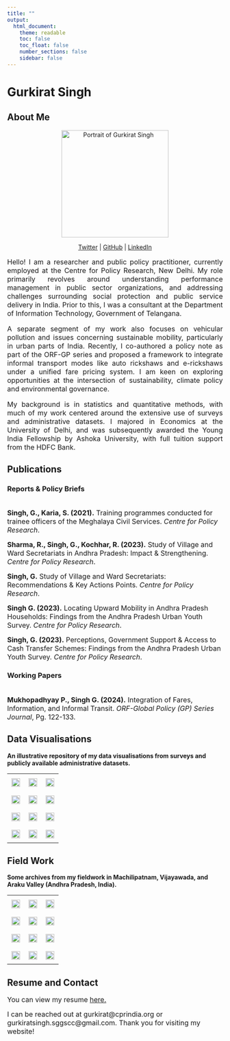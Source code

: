 ```yaml
---
title: ""
output: 
  html_document:
    theme: readable
    toc: false
    toc_float: false
    number_sections: false
    sidebar: false
---
```


# Gurkirat Singh {.tabset}

## About Me  

<p align="center">
    <img src="gurkirat.jpg" alt="Portrait of Gurkirat Singh" width="250">
</p>  

<p align="center">
    <a href="https://x.com/GreenGurkirat" target="_blank">Twitter</a> |
    <a href="https://github.com/gurkirat981" target="_blank">GitHub</a> |
    <a href="https://www.linkedin.com/in/gurkiratsingh08/" target="_blank">LinkedIn</a>
</p>  

<p style="font-size: 16px; text-align: justify;">Hello! I am a researcher and public policy practitioner, currently employed at the Centre for Policy Research, New Delhi. My role primarily revolves around understanding performance management in public sector organizations, and addressing challenges surrounding social protection and public service delivery in India. Prior to this, I was a consultant at the Department of Information Technology, Government of Telangana.</p>

<p style="font-size: 16px; text-align: justify;">A separate segment of my work also focuses on vehicular pollution and issues concerning sustainable mobility, particularly in urban parts of India. Recently, I co-authored a policy note as part of the ORF-GP series and proposed a framework to integrate informal transport modes like auto rickshaws and e-rickshaws under a unified fare pricing system. I am keen on exploring opportunities at the intersection of sustainability, climate policy and environmental governance.</p>

<p style="font-size: 16px; text-align: justify;">My background is in statistics and quantitative methods, with much of my work centered around the extensive use of surveys and administrative datasets. I majored in Economics at the University of Delhi, and was subsequently awarded the Young India Fellowship by Ashoka University, with full tuition support from the HDFC Bank.</p>


## Publications  

### Reports & Policy Briefs  
<span style="font-size: 16px;">  
**Singh, G., Karia, S. (2021).** Training programmes conducted for trainee officers of the Meghalaya Civil Services. *Centre for Policy Research*.</span> 

<span style="font-size: 16px;">
**Sharma, R., Singh, G., Kochhar, R. (2023).** Study of Village and Ward Secretariats in Andhra Pradesh: Impact & Strengthening. *Centre for Policy Research*.</span>   

<span style="font-size: 16px;">
**Singh, G.** Study of Village and Ward Secretariats: Recommendations & Key Actions Points. *Centre for Policy Research*.</span>  

<span style="font-size: 16px;">
**Singh G. (2023).** Locating Upward Mobility in Andhra Pradesh Households: Findings from the Andhra Pradesh Urban Youth Survey. *Centre for Policy Research*.</span> 

<span style="font-size: 16px;">
**Singh, G. (2023).** Perceptions, Government Support & Access to Cash Transfer Schemes: Findings from the Andhra Pradesh Urban Youth Survey. *Centre for Policy Research*.</span>  

### Working Papers  
<span style="font-size: 16px;">  
**Mukhopadhyay P., Singh G. (2024).** Integration of Fares, Information, and Informal Transit. *ORF-Global Policy (GP) Series Journal*, Pg. 122-133.</span>  

## Data Visualisations  

<p align="left"><b>An illustrative repository of my data visualisations from surveys and publicly available administrative datasets.</b></p>

<!-- Add Lightbox2 CSS -->
<link href="https://cdnjs.cloudflare.com/ajax/libs/lightbox2/2.11.3/css/lightbox.min.css" rel="stylesheet">

<!-- Add custom CSS for responsive table -->
<style>
    .responsive-table {
        width: 100%;
        border-collapse: collapse;
    }
    .responsive-table td {
        width: 33.33%; /* 3 columns by default */
        padding: 10px;
        text-align: center;
    }
    @media (max-width: 768px) {
        .responsive-table td {
            width: 50%; /* 2 columns on mobile */
        }
    }
</style>

<table class="responsive-table" align="center">
    <tr>
        <td><a href="Rplot1.jpeg" data-lightbox="data-viz" data-title="Rplot1"><img src="Rplot1.jpeg" width="100%"></a></td>
        <td><a href="Rplot8.jpeg" data-lightbox="data-viz" data-title="Rplot8"><img src="Rplot8.jpeg" width="100%"></a></td>
        <td><a href="Rplot3.jpeg" data-lightbox="data-viz" data-title="Rplot3"><img src="Rplot3.jpeg" width="100%"></a></td>
    </tr>
    <tr>
        <td><a href="Rplot7.jpeg" data-lightbox="data-viz" data-title="Rplot7"><img src="Rplot7.jpeg" width="100%"></a></td>
        <td><a href="Rplot2.jpeg" data-lightbox="data-viz" data-title="Rplot2"><img src="Rplot2.jpeg" width="100%"></a></td>
        <td><a href="Rplot9.jpeg" data-lightbox="data-viz" data-title="Rplot9"><img src="Rplot9.jpeg" width="100%"></a></td>
    </tr>
    <tr>
        <td><a href="Rplot10.jpeg" data-lightbox="data-viz" data-title="Rplot10"><img src="Rplot10.jpeg" width="100%"></a></td>
        <td><a href="Rplot11.jpeg" data-lightbox="data-viz" data-title="Rplot11"><img src="Rplot11.jpeg" width="100%"></a></td>
        <td><a href="Rplot16.jpeg" data-lightbox="data-viz" data-title="Rplot16"><img src="Rplot16.jpeg" width="100%"></a></td>
    </tr>
    <tr>
        <td><a href="Rplot13.jpeg" data-lightbox="data-viz" data-title="Rplot13"><img src="Rplot13.jpeg" width="100%"></a></td>
        <td><a href="Rplot14.jpeg" data-lightbox="data-viz" data-title="Rplot14"><img src="Rplot14.jpeg" width="100%"></a></td>
        <td><a href="Rplot15.jpeg" data-lightbox="data-viz" data-title="Rplot15"><img src="Rplot15.jpeg" width="100%"></a></td>
    </tr>
</table>

<!-- Add Lightbox2 JavaScript -->
<script src="https://cdnjs.cloudflare.com/ajax/libs/lightbox2/2.11.3/js/lightbox.min.js"></script>

## Field Work  

<p align="left"><b>Some archives from my fieldwork in Machilipatnam, Vijayawada, and Araku Valley (Andhra Pradesh, India).</b></p>

<!-- Add Lightbox2 CSS -->
<link href="https://cdnjs.cloudflare.com/ajax/libs/lightbox2/2.11.3/css/lightbox.min.css" rel="stylesheet">

<!-- Add custom CSS for responsive table -->
<style>
    .responsive-table {
        width: 100%;
        border-collapse: collapse;
    }
    .responsive-table td {
        width: 33.33%; /* 3 columns by default */
        padding: 10px;
        text-align: center;
    }
    @media (max-width: 768px) {
        .responsive-table td {
            width: 50%; /* 2 columns on mobile */
        }
    }
</style>

<table class="responsive-table" align="center">
    <tr>
        <td><a href="IMG3.jpg" data-lightbox="fieldwork" data-title="IMG3"><img src="IMG3.jpg" width="100%"></a></td>
        <td><a href="IMG4.jpg" data-lightbox="fieldwork" data-title="IMG4"><img src="IMG4.jpg" width="100%"></a></td>
        <td><a href="IMG5.jpg" data-lightbox="fieldwork" data-title="IMG5"><img src="IMG5.jpg" width="100%"></a></td>
    </tr>
    <tr>
        <td><a href="IMG8.jpg" data-lightbox="fieldwork" data-title="IMG8"><img src="IMG8.jpg" width="100%"></a></td>
        <td><a href="IMG9.jpg" data-lightbox="fieldwork" data-title="IMG9"><img src="IMG9.jpg" width="100%"></a></td>
        <td><a href="IMG6.jpg" data-lightbox="fieldwork" data-title="IMG6"><img src="IMG6.jpg" width="100%"></a></td>
    </tr>
    <tr>
        <td><a href="IMG10.jpg" data-lightbox="fieldwork" data-title="IMG10"><img src="IMG10.jpg" width="100%"></a></td>
        <td><a href="IMG11.jpg" data-lightbox="fieldwork" data-title="IMG11"><img src="IMG11.jpg" width="100%"></a></td>
        <td><a href="IMG12.jpg" data-lightbox="fieldwork" data-title="IMG12"><img src="IMG12.jpg" width="100%"></a></td>
    </tr>
    <tr>
        <td><a href="IMG13.jpg" data-lightbox="fieldwork" data-title="IMG13"><img src="IMG13.jpg" width="100%"></a></td>
        <td><a href="IMG14.jpg" data-lightbox="fieldwork" data-title="IMG14"><img src="IMG14.jpg" width="100%"></a></td>
        <td><a href="IMG15.jpg" data-lightbox="fieldwork" data-title="IMG15"><img src="IMG15.jpg" width="100%"></a></td>
    </tr>
</table>

<!-- Add Lightbox2 JavaScript -->
<script src="https://cdnjs.cloudflare.com/ajax/libs/lightbox2/2.11.3/js/lightbox.min.js"></script>

## Resume and Contact

<span style="font-size: 16px;">
You can view my resume <a href="resume.pdf" target="_blank">here.</a> 
</span>

<span style="font-size: 16px;">
I can be reached out at gurkirat@cprindia.org or gurkiratsingh.sggscc@gmail.com. Thank you for visiting my website!
</span>
